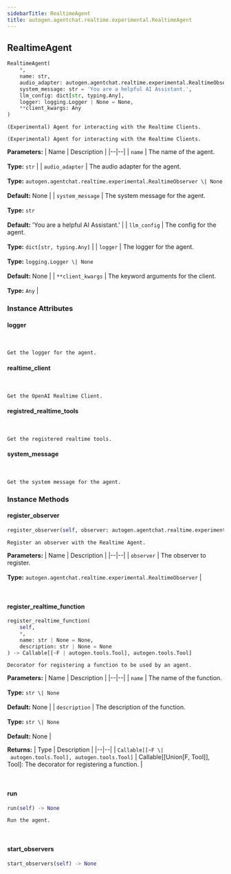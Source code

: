 ```yaml
---
sidebarTitle: RealtimeAgent
title: autogen.agentchat.realtime.experimental.RealtimeAgent
---
```

<h2 id="autogen.agentchat.realtime.experimental.RealtimeAgent" class="doc doc-heading">
    <code class="doc-symbol doc-symbol-heading doc-symbol-class"></code>
    <span class="doc doc-object-name doc-class-name">RealtimeAgent</span>
</h2>

```python
RealtimeAgent(
    *,
    name: str,
    audio_adapter: autogen.agentchat.realtime.experimental.RealtimeObserver | None = None,
    system_message: str = 'You are a helpful AI Assistant.',
    llm_config: dict[str, typing.Any],
    logger: logging.Logger | None = None,
    **client_kwargs: Any
)
```

    (Experimental) Agent for interacting with the Realtime Clients.
    
    (Experimental) Agent for interacting with the Realtime Clients.

<b>Parameters:</b>
| Name | Description |
|--|--|
| `name` | The name of the agent.<br/><br/>**Type:** `str` |
| `audio_adapter` | The audio adapter for the agent.<br/><br/>**Type:** `autogen.agentchat.realtime.experimental.RealtimeObserver \| None`<br/><br/>**Default:** None |
| `system_message` | The system message for the agent.<br/><br/>**Type:** `str`<br/><br/>**Default:** 'You are a helpful AI Assistant.' |
| `llm_config` | The config for the agent.<br/><br/>**Type:** `dict[str, typing.Any]` |
| `logger` | The logger for the agent.<br/><br/>**Type:** `logging.Logger \| None`<br/><br/>**Default:** None |
| `**client_kwargs` | The keyword arguments for the client.<br/><br/>**Type:** `Any` |

### Instance Attributes

<code class="doc-symbol doc-symbol-heading doc-symbol-attribute"></code>
#### logger
<br />

    Get the logger for the agent.

<code class="doc-symbol doc-symbol-heading doc-symbol-attribute"></code>
#### realtime_client
<br />

    Get the OpenAI Realtime Client.

<code class="doc-symbol doc-symbol-heading doc-symbol-attribute"></code>
#### registred_realtime_tools
<br />

    Get the registered realtime tools.

<code class="doc-symbol doc-symbol-heading doc-symbol-attribute"></code>
#### system_message
<br />

    Get the system message for the agent.

### Instance Methods

<code class="doc-symbol doc-symbol-heading doc-symbol-method"></code>
#### register_observer

```python
register_observer(self, observer: autogen.agentchat.realtime.experimental.RealtimeObserver) -> None
```

    Register an observer with the Realtime Agent.

<b>Parameters:</b>
| Name | Description |
|--|--|
| `observer` | The observer to register.<br/><br/>**Type:** `autogen.agentchat.realtime.experimental.RealtimeObserver` |

<br />

<code class="doc-symbol doc-symbol-heading doc-symbol-method"></code>
#### register_realtime_function

```python
register_realtime_function(
    self,
    *,
    name: str | None = None,
    description: str | None = None
) -> Callable[[~F | autogen.tools.Tool], autogen.tools.Tool]
```

    Decorator for registering a function to be used by an agent.

<b>Parameters:</b>
| Name | Description |
|--|--|
| `name` | The name of the function.<br/><br/>**Type:** `str \| None`<br/><br/>**Default:** None |
| `description` | The description of the function.<br/><br/>**Type:** `str \| None`<br/><br/>**Default:** None |

<b>Returns:</b>
| Type | Description |
|--|--|
| `Callable[[~F \| autogen.tools.Tool], autogen.tools.Tool]` | Callable[[Union[F, Tool]], Tool]: The decorator for registering a function. |

<br />

<code class="doc-symbol doc-symbol-heading doc-symbol-method"></code>
#### run

```python
run(self) -> None
```

    Run the agent.

<br />

<code class="doc-symbol doc-symbol-heading doc-symbol-method"></code>
#### start_observers

```python
start_observers(self) -> None
```

    

<br />